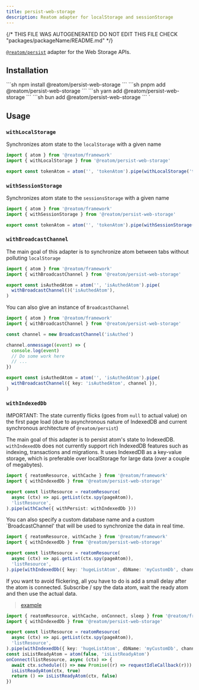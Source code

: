 ```yaml
---
title: persist-web-storage
description: Reatom adapter for localStorage and sessionStorage
---
```


{/* THIS FILE WAS AUTOGENERATED
DO NOT EDIT THIS FILE 
CHECK "packages/packageName/README.md" */}



[`@reatom/persist`](/package/persist) adapter for the Web Storage APIs.

## Installation

<Tabs>
<TabItem label="npm">
  ```sh
npm install @reatom/persist-web-storage
  ```
</TabItem>
<TabItem label="pnpm">
  ```sh
pnpm add @reatom/persist-web-storage
  ```
</TabItem>
<TabItem label="yarn">
  ```sh
yarn add @reatom/persist-web-storage
  ```
</TabItem>
<TabItem label="bun">
  ```sh
bun add @reatom/persist-web-storage
  ```
</TabItem>
</Tabs>
`

## Usage

### `withLocalStorage`

Synchronizes atom state to the `localStorage` with a given name

```ts
import { atom } from '@reatom/framework'
import { withLocalStorage } from '@reatom/persist-web-storage'

export const tokenAtom = atom('', 'tokenAtom').pipe(withLocalStorage('token'))
```

### `withSessionStorage`

Synchronizes atom state to the `sessionsStorage` with a given name

```ts
import { atom } from '@reatom/framework'
import { withSessionStorage } from '@reatom/persist-web-storage'

export const tokenAtom = atom('', 'tokenAtom').pipe(withSessionStorage('token'))
```

### `withBroadcastChannel`

The main goal of this adapter is to synchronize atom between tabs without polluting `localStorage`

```ts
import { atom } from '@reatom/framework'
import { withBroadcastChannel } from '@reatom/persist-web-storage'

export const isAuthedAtom = atom('', 'isAuthedAtom').pipe(
  withBroadcastChannel()('isAuthedAtom'),
)
```

You can also give an instance of `BroadcastChannel`

```ts
import { atom } from '@reatom/framework'
import { withBroadcastChannel } from '@reatom/persist-web-storage'

const channel = new BroadcastChannel('isAuthed')

channel.onmessage((event) => {
  console.log(event)
  // Do some work here
  // ...
})

export const isAuthedAtom = atom('', 'isAuthedAtom').pipe(
  withBroadcastChannel({ key: 'isAuthedAtom', channel }),
)
```

### `withIndexedDb`

IMPORTANT: The state currently flicks (goes from `null` to actual value) on the first page load (due to asynchronous nature of IndexedDB and current synchronous architecture of `@reatom/persist`)

The main goal of this adapter is to persist atom's state to IndexedDB. `withIndexedDb` does not currently support rich IndexedDB features such as indexing, transactions and migrations. It uses IndexedDB as a key-value storage, which is preferable over localStorage for large data (over a couple of megabytes).

```ts
import { reatomResource, withCache } from '@reatom/framework'
import { withIndexedDb } from '@reatom/persist-web-storage'

export const listResource = reatomResource(
  async (ctx) => api.getList(ctx.spy(pageAtom)),
  'listResource',
).pipe(withCache({ withPersist: withIndexedDb }))
```

You can also specify a custom database name and a custom `BroadcastChannel' that will be used to synchronize the data in real time.

```ts
import { reatomResource, withCache } from '@reatom/framework'
import { withIndexedDb } from '@reatom/persist-web-storage'

export const listResource = reatomResource(
  async (ctx) => api.getList(ctx.spy(pageAtom)),
  'listResource',
).pipe(withIndexedDb({ key: 'hugeListAtom', dbName: 'myCustomDb', channel }))
```

If you want to avoid flickering, all you have to do is add a small delay after the atom is connected. Subscribe / spy the data atom, wait the ready atom and then use the actual data.

> [example](https://github.com/artalar/reatom/blob/v3/examples/react-persist-web/src/app.tsx)

```ts
import { reatomResource, withCache, onConnect, sleep } from '@reatom/framework'
import { withIndexedDb } from '@reatom/persist-web-storage'

export const listResource = reatomResource(
  async (ctx) => api.getList(ctx.spy(pageAtom)),
  'listResource',
).pipe(withIndexedDb({ key: 'hugeListAtom', dbName: 'myCustomDb', channel }))
const isListReadyAtom = atom(false, 'isListReadyAtom')
onConnect(listResource, async (ctx) => {
  await ctx.schedule(() => new Promise((r) => requestIdleCallback(r)))
  isListReadyAtom(ctx, true)
  return () => isListReadyAtom(ctx, false)
})
```
